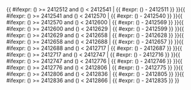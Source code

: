 <includeonly>{{ #ifexpr: ({{{1}}}) >= 2412512 and ({{{1}}}) < 2412541 | {{ #expr: ({{{1}}}) - 2412511 }} }}{{ #ifexpr: ({{{1}}}) >= 2412541 and ({{{1}}}) < 2412570 | {{ #expr: ({{{1}}}) - 2412540 }} }}{{ #ifexpr: ({{{1}}}) >= 2412570 and ({{{1}}}) < 2412600 | {{ #expr: ({{{1}}}) - 2412569 }} }}{{ #ifexpr: ({{{1}}}) >= 2412600 and ({{{1}}}) < 2412629 | {{ #expr: ({{{1}}}) - 2412599 }} }}{{ #ifexpr: ({{{1}}}) >= 2412629 and ({{{1}}}) < 2412658 | {{ #expr: ({{{1}}}) - 2412628 }} }}{{ #ifexpr: ({{{1}}}) >= 2412658 and ({{{1}}}) < 2412688 | {{ #expr: ({{{1}}}) - 2412657 }} }}{{ #ifexpr: ({{{1}}}) >= 2412688 and ({{{1}}}) < 2412717 | {{ #expr: ({{{1}}}) - 2412687 }} }}{{ #ifexpr: ({{{1}}}) >= 2412717 and ({{{1}}}) < 2412747 | {{ #expr: ({{{1}}}) - 2412716 }} }}{{ #ifexpr: ({{{1}}}) >= 2412747 and ({{{1}}}) < 2412776 | {{ #expr: ({{{1}}}) - 2412746 }} }}{{ #ifexpr: ({{{1}}}) >= 2412776 and ({{{1}}}) < 2412806 | {{ #expr: ({{{1}}}) - 2412775 }} }}{{ #ifexpr: ({{{1}}}) >= 2412806 and ({{{1}}}) < 2412836 | {{ #expr: ({{{1}}}) - 2412805 }} }}{{ #ifexpr: ({{{1}}}) >= 2412836 and ({{{1}}}) < 2412866 | {{ #expr: ({{{1}}}) - 2412835 }} }}</includeonly><noinclude>{{Chinese calendar/doc}}

[[Category:中國農曆模板|{{PAGENAME}}]]

</noinclude>